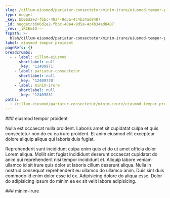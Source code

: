 ```yaml
---
slug: /cillum-eiusmod/pariatur-consectetur/minim-irure/eiusmod-tempor-proident
type: nugget
_key: bb06d2e2-fbbc-40a4-9d5a-4c4b34ad8407
_id: nugget/bb06d2e2-fbbc-40a4-9d5a-4c4b34ad8407
_rev: _iKCEm1O---
fspath: >-
  blah/cillum-eiusmod/pariatur-consectetur/minim-irure/eiusmod-tempor-proident.md
label: eiusmod tempor proident
pageRefs: {}
breadcrumbs:
  - - label: cillum-eiusmod
      shortlabel: null
      _key: '12408971'
    - label: pariatur-consectetur
      shortlabel: null
      _key: '12409770'
    - label: minim-irure
      shortlabel: null
      _key: '12409831'
paths:
  - /cillum-eiusmod/pariatur-consectetur/minim-irure/eiusmod-tempor-proident
---
```


<NuggetArea>
<Nugget slug="/cillum-eiusmod/pariatur-consectetur/minim-irure/eiusmod-tempor-proident" type="nugget" _key="bb06d2e2-fbbc-40a4-9d5a-4c4b34ad8407" _id="nugget/bb06d2e2-fbbc-40a4-9d5a-4c4b34ad8407" _rev="_iKCEm1O---" fspath="blah/cillum-eiusmod/pariatur-consectetur/minim-irure/eiusmod-tempor-proident.md" label="eiusmod tempor proident" paths="/cillum-eiusmod/pariatur-consectetur/minim-irure/eiusmod-tempor-proident">
<NuggetBody>
### eiusmod tempor proident

Nulla est occaecat nulla proident. Laboris amet sit cupidatat culpa et quis consectetur non do eu ea irure proident. Et anim eiusmod elit excepteur dolore aliquip aliqua qui laboris duis fugiat.

Reprehenderit sunt incididunt culpa enim quis et do ut amet officia dolor Lorem aliqua. Mollit sint fugiat incididunt deserunt occaecat cupidatat do anim qui reprehenderit nisi tempor incididunt et. Aliquip labore veniam ullamco id sit irure quis dolor ut laboris cillum deserunt aliqua. Nulla in nostrud consequat reprehenderit eu ullamco do ullamco anim. Duis sint duis commodo id enim dolor esse id ex. Adipisicing dolore do aliqua esse. Dolor do adipisicing ipsum do minim ea ex sit velit labore adipisicing.

</NuggetBody>
<Breadcrumbs>
<Crumbs>
<Crumb _key="12408971" label="cillum-eiusmod" /><Crumb _key="12409770" label="pariatur-consectetur" /><Crumb _key="12409831" label="minim-irure" />
</Crumbs>
</Breadcrumbs>
</Nugget>

<NuggetsInbound>
</NuggetsInbound>
<NuggetsOutbound>
</NuggetsOutbound>
</NuggetArea>
<PassagesInbound>
<Passage direction="inbound" type="passage" _key="12409831" _id="passage/12409831" _rev="_iKCEm1K---" label="minim-irure" passage="minim-irure" fspath="blah/cillum-eiusmod/pariatur-consectetur/minim-irure" paths="/cillum-eiusmod/pariatur-consectetur/minim-irure" slug="/cillum-eiusmod/pariatur-consectetur/minim-irure">
<NuggetBody>
### minim-irure

</NuggetBody>
<Breadcrumbs>
<Crumbs>
<Crumb _key="12408971" label="cillum-eiusmod" /><Crumb _key="12409770" label="pariatur-consectetur" />
</Crumbs>
</Breadcrumbs>
</Passage>

</PassagesInbound>
<PassagesOutbound>
</PassagesOutbound>